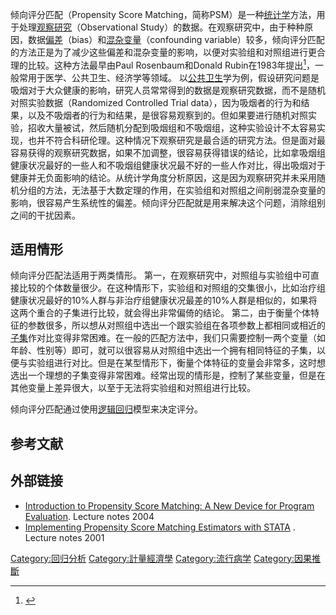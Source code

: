 倾向评分匹配（Propensity Score Matching，简称PSM）是一种[[统计学|统计学]]方法，用于处理[[观察研究|观察研究]]（Observational Study）的数据。在观察研究中，由于种种原因，数据[[偏差|偏差]]（bias）和[[混杂变量|混杂变量]]（confounding variable）较多，倾向评分匹配的方法正是为了减少这些偏差和混杂变量的影响，以便对实验组和对照组进行更合理的比较。这种方法最早由Paul Rosenbaum和Donald Rubin在1983年提出<ref>{{cite journal |last=Rosenbaum |first=Paul R. |last2=Rubin |first2=Donald B. |title=The Central Role of the Propensity Score in Observational Studies for Causal Effects |url=https://archive.org/details/sim_biometrika_1983-04_70_1/page/41 |journal=[[Biometrika|Biometrika]] |year=1983 |volume=70 |issue=1 |pages=41–55 |doi=10.1093/biomet/70.1.41 }}</ref>，一般常用于医学、公共卫生、经济学等领域。
以[[公共卫生|公共卫生]]学为例，假设研究问题是吸烟对于大众健康的影响，研究人员常常得到的数据是观察研究数据，而不是随机对照实验数据（Randomized Controlled Trial data），因为吸烟者的行为和结果，以及不吸烟者的行为和结果，是很容易观察到的。但如果要进行随机对照实验，招收大量被试，然后随机分配到吸烟组和不吸烟组，这种实验设计不太容易实现，也并不符合科研伦理。这种情况下观察研究是最合适的研究方法。但是面对最容易获得的观察研究数据，如果不加调整，很容易获得错误的结论，比如拿吸烟组健康状况最好的一些人和不吸烟组健康状况最不好的一些人作对比，得出吸烟对于健康并无负面影响的结论。从统计学角度分析原因，这是因为观察研究并未采用随机分组的方法，无法基于大数定理的作用，在实验组和对照组之间削弱混杂变量的影响，很容易产生系统性的偏差。倾向评分匹配就是用来解决这个问题，消除组别之间的干扰因素。

==适用情形==
倾向评分匹配法适用于两类情形。
第一，在观察研究中，对照组与实验组中可直接比较的个体数量很少。在这种情形下，实验组和对照组的交集很小，比如治疗组健康状况最好的10%人群与非治疗组健康状况最差的10%人群是相似的，如果将这两个重合的子集进行比较，就会得出非常偏倚的结论。
第二，由于衡量个体特征的参数很多，所以想从对照组中选出一个跟实验组在各项参数上都相同或相近的[[子集|子集]]作对比变得非常困难。在一般的匹配方法中，我们只需要控制一两个变量（如年龄、性别等）即可，就可以很容易从对照组中选出一个拥有相同特征的子集，以便与实验组进行对比。但是在某型情形下，衡量个体特征的变量会非常多，这时想选出一个理想的子集变得非常困难。经常出现的情形是，控制了某些变量，但是在其他变量上差异很大，以至于无法将实验组和对照组进行比较。

倾向评分匹配通过使用[[逻辑回归|逻辑回归]]模型来决定评分。

==参考文献==
{{reflist}}

==外部链接==
* [https://dl.dropboxusercontent.com/u/14238826/PSM_SSWR.pdf Introduction to Propensity Score Matching: A New Device for Program Evaluation]{{dead link|date=2017年11月 |bot=InternetArchiveBot |fix-attempted=yes }}. Lecture notes 2004
* [http://fmwww.bc.edu/RePEc/usug2001/psmatch.pdf Implementing Propensity Score Matching Estimators with STATA] {{Wayback|url=http://fmwww.bc.edu/RePEc/usug2001/psmatch.pdf |date=20181024173930 }}. Lecture notes 2001

[[Category:回归分析|Category:回归分析]]
[[Category:計量經濟學|Category:計量經濟學]]
[[Category:流行病学|Category:流行病学]]
[[Category:因果推斷|Category:因果推斷]]